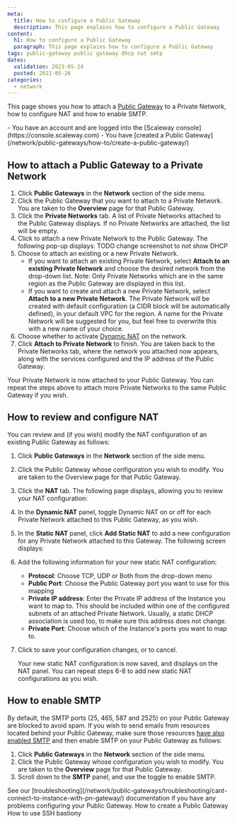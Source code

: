 ```yaml
---
meta:
  title: How to configure a Public Gateway
  description: This page explains how to configure a Public Gateway
content:
  h1: How to configure a Public Gateway
  paragraph: This page explains how to configure a Public Gateway
tags: public-gateway public gateway dhcp nat smtp
dates:
  validation: 2023-05-24
  posted: 2021-05-26
categories:
  - network
---
```


This page shows you how to attach a [Public Gateway](/network/public-gateways/concepts/#public-gateway) to a Private Network, how to configure NAT and how to enable SMTP.

<Macro id="iam-requirements" />

<Message type="requirement">
  - You have an account and are logged into the [Scaleway console](https://console.scaleway.com)
  - You have [created a Public Gateway](/network/public-gateways/how-to/create-a-public-gateway/)
</Message>

## How to attach a Public Gateway to a Private Network

1. Click **Public Gateways** in the **Network** section of the side menu.
2. Click the Public Gateway that you want to attach to a Private Network. You are taken to the **Overview** page for that Public Gateway.
3. Click the **Private Networks** tab. A list of Private Networks attached to the Public Gateway displays. If no Private Networks are attached, the list will be empty.
4. Click <Icon name="plus" /> to attach a new Private Network to the Public Gateway. The following pop-up displays:
    <Lightbox src="scaleway-vpc-gw-attach-pn.webp" alt="" /> TODO change screenshot to not show DHCP
5. Choose to attach an existing or a new Private Network.
    - If you want to attach an existing Private Network, select **Attach to an existing Private Network** and choose the desired network from the drop-down list.
      <Message type="note">
        Note: Only Private Networks which are in the same region as the Public Gateway are displayed in this list.
      </Message>
    - If you want to create and attach a new Private Network, select **Attach to a new Private Network**. The Private Network will be created with default configuration (a CIDR block will be automatically defined), in your default VPC for the region. A name for the Private Network will be suggested for you, but feel free to overwrite this with a new name of your choice.
6. Choose whether to activate [Dynamic NAT](/network/public-gateways/concepts/#nat) on the network.
7. Click **Attach to Private Network** to finish. You are taken back to the Private Networks tab, where the network you attached now appears, along with the services configured and the IP address of the Public Gateway.

Your Private Network is now attached to your Public Gateway. You can repeat the steps above to attach more Private Networks to the same Public Gateway if you wish.

## How to review and configure NAT

You can review and (if you wish) modify the NAT configuration of an existing Public Gateway as follows:

1. Click **Public Gateways** in the **Network** section of the side menu.
2. Click the Public Gateway whose configuration you wish to modify. You are taken to the Overview page for that Public Gateway.
3. Click the **NAT** tab. The following page displays, allowing you to review your NAT configuration:
    <Lightbox src="scaleway-nat-tab.webp" alt="" />
4. In the **Dynamic NAT** panel, toggle <Icon name="toggle" /> Dynamic NAT on or off for each Private Network attached to this Public Gateway, as you wish.
5. In the **Static NAT** panel, click **Add Static NAT** to add a new configuration for any Private Network attached to this Gateway. The following screen displays:
    <Lightbox src="scaleway-nat-add-static.webp" alt="" />
6. Add the following information for your new static NAT configuration:
    - **Protocol**: Choose TCP, UDP or Both from the drop-down menu
    - **Public Port**: Choose the Public Gateway port you want to use for this mapping
    - **Private IP address**: Enter the Private IP address of the Instance you want to map to. This should be included within one of the configured subnets of an attached Private Network. Usually, a static DHCP association is used too, to make sure this address does not change.
    - **Private Port**: Choose which of the Instance's ports you want to map to.
7. Click <Icon name="validate" /> to save your configuration changes, or <Icon name="cancel" /> to cancel.

    Your new static NAT configuration is now saved, and displays on the NAT panel. You can repeat steps 6-8 to add new static NAT configurations as you wish.

## How to enable SMTP

By default, the SMTP ports (25, 465, 587 and 2525) on your Public Gateway are blocked to avoid spam. If you wish to send emails from resources located behind your Public Gateway, make sure those resources [have also enabled SMTP](/compute/instances/how-to/send-emails-from-your-instance/) and then enable SMTP on your Public Gateway as follows:

1. Click **Public Gateways** in the **Network** section of the side menu.
2. Click the Public Gateway whose configuration you wish to modify. You are taken to the **Overview** page for that Public Gateway.
3. Scroll down to the **SMTP** panel, and use the toggle <Icon name="toggle" /> to enable SMTP.

<Message type="important">
  See our [troubleshooting](/network/public-gateways/troubleshooting/cant-connect-to-instance-with-pn-gateway/) documentation if you have any problems configuring your Public Gateway.
</Message>


<Navigation title="See Also">
  <PreviousButton to="/network/public-gateways/how-to/create-a-public-gateway/">How to create a Public Gateway</PreviousButton>
  <NextButton to="/network/public-gateways/how-to/use-ssh-bastion/">How to use SSH bastiony</NextButton>
</Navigation>
